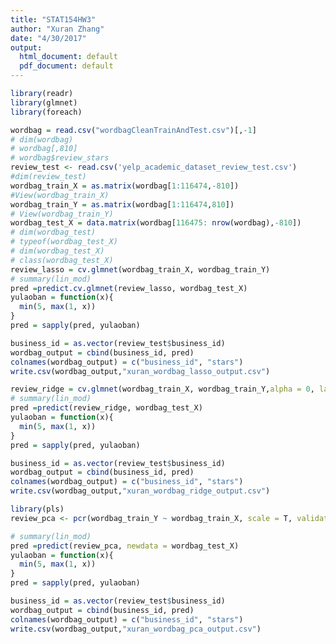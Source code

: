 ```yaml
---
title: "STAT154HW3"
author: "Xuran Zhang"
date: "4/30/2017"
output:
  html_document: default
  pdf_document: default
---
```


```r
library(readr)
library(glmnet)
library(foreach)
```


```r
wordbag = read.csv("wordbagCleanTrainAndTest.csv")[,-1]
# dim(wordbag)
# wordbag[,810]
# wordbag$review_stars
review_test <- read.csv('yelp_academic_dataset_review_test.csv')
#dim(review_test)
wordbag_train_X = as.matrix(wordbag[1:116474,-810])
#View(wordbag_train_X)
wordbag_train_Y = as.matrix(wordbag[1:116474,810])
# View(wordbag_train_Y)
wordbag_test_X = data.matrix(wordbag[116475: nrow(wordbag),-810])
# dim(wordbag_test)
# typeof(wordbag_test_X)
# dim(wordbag_test_X)
# class(wordbag_test_X)
review_lasso = cv.glmnet(wordbag_train_X, wordbag_train_Y)
# summary(lin_mod)
pred =predict.cv.glmnet(review_lasso, wordbag_test_X)
yulaoban = function(x){
  min(5, max(1, x))
}
pred = sapply(pred, yulaoban)

business_id = as.vector(review_test$business_id)
wordbag_output = cbind(business_id, pred)
colnames(wordbag_output) = c("business_id", "stars")
write.csv(wordbag_output,"xuran_wordbag_lasso_output.csv")
```


```r
review_ridge = cv.glmnet(wordbag_train_X, wordbag_train_Y,alpha = 0, lambda = 2.7^seq(-5,4,length.out = 100))
# summary(lin_mod)
pred =predict(review_ridge, wordbag_test_X)
yulaoban = function(x){
  min(5, max(1, x))
}
pred = sapply(pred, yulaoban)

business_id = as.vector(review_test$business_id)
wordbag_output = cbind(business_id, pred)
colnames(wordbag_output) = c("business_id", "stars")
write.csv(wordbag_output,"xuran_wordbag_ridge_output.csv")
```

```r
library(pls)
review_pca <- pcr(wordbag_train_Y ~ wordbag_train_X, scale = T, validationplon = "CV")

# summary(lin_mod)
pred =predict(review_pca, newdata = wordbag_test_X)
yulaoban = function(x){
  min(5, max(1, x))
}
pred = sapply(pred, yulaoban)

business_id = as.vector(review_test$business_id)
wordbag_output = cbind(business_id, pred)
colnames(wordbag_output) = c("business_id", "stars")
write.csv(wordbag_output,"xuran_wordbag_pca_output.csv")

```
